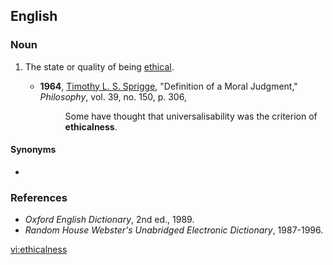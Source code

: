 ==English==

===Noun===
{{en-noun|-}}

# {{lb|en|rare}} The state or quality of being [[ethical]].
#* '''1964''', [[w:Timothy_Sprigge|Timothy L. S. Sprigge]], "Definition of a Moral Judgment," ''Philosophy'', vol. 39, no. 150, p. 306,
#*: Some have thought that universalisability was the criterion of '''ethicalness'''.

====Synonyms====
* {{l|en|ethicality}}

===References===
* ''Oxford English Dictionary'', 2nd ed., 1989.
* ''Random House Webster's Unabridged Electronic Dictionary'', 1987-1996.

[[vi:ethicalness]]